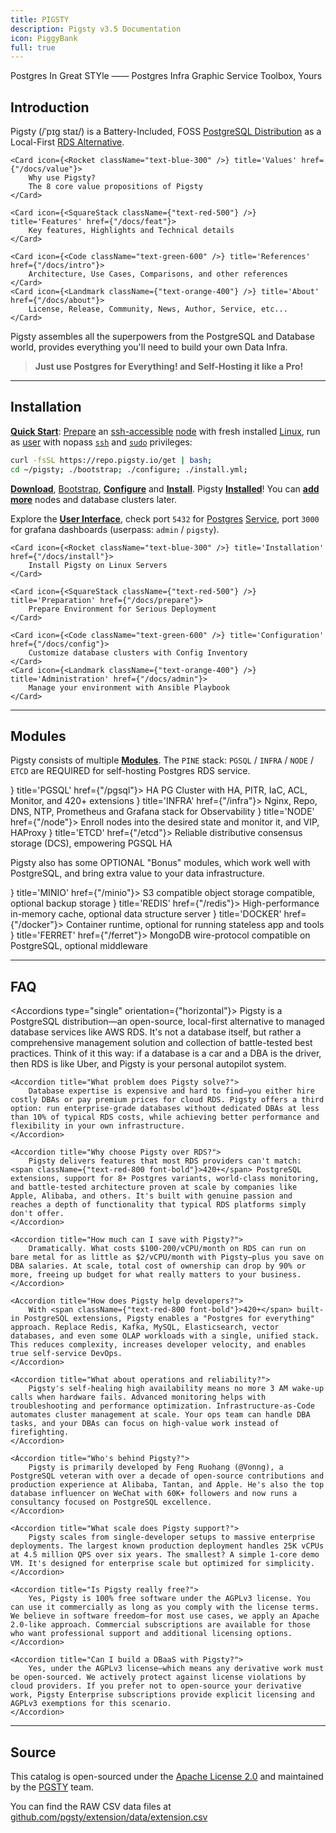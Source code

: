 ```yaml
---
title: PIGSTY
description: Pigsty v3.5 Documentation
icon: PiggyBank
full: true
---
```


<span className="text-sky-700 font-black">P</span>ostgres <span className="text-blue-400 font-black">I</span>n <span className="text-orange-500 font-black">G</span>reat <span className="text-gray-500 font-black">S</span><span className="text-red-700 font-black">T</span><span className="text-green-600 font-black">Y</span>le ——
<span className="text-sky-700 font-black">P</span>ostgres
<span className="text-blue-400 font-black">I</span>nfra
<span className="text-orange-500 font-black">G</span>raphic
<span className="text-gray-500 font-black">S</span>ervice
<span className="text-red-700 font-black">T</span>oolbox, 
<span className="text-green-600 font-black">Y</span>ours



## Introduction

<span className="text-black font-black">Pigsty</span> <span className="text-fd-muted-foreground text-sm">(/ˈpɪɡ staɪ/)</span>
is a Battery-Included, FOSS <a href="/docs/intro/distro"><span className="text-sky-700 font-black">PostgreSQL Distribution</span></a>
as a Local-First <a href="/docs/intro/rds"><span className="text-amber-600 font-black">RDS Alternative</span></a>.

<Cards>

    <Card icon={<Rocket className="text-blue-300" />} title='Values' href={"/docs/value"}>
        Why use Pigsty?
        The 8 core value propositions of Pigsty
    </Card>

    <Card icon={<SquareStack className={"text-red-500"} />} title='Features' href={"/docs/feat"}>
        Key features, Highlights and Technical details
    </Card>

    <Card icon={<Code className="text-green-600" />} title='References' href={"/docs/intro"}>
        Architecture, Use Cases, Comparisons, and other references
    </Card>
    <Card icon={<Landmark className={"text-orange-400"} />} title='About' href={"/docs/about"}>
        License, Release, Community, News, Author, Service, etc...
    </Card>

</Cards>

Pigsty assembles all the superpowers from the PostgreSQL and Database world, provides everything you'll need to build your own Data Infra.

> **Just use Postgres for Everything! and Self-Hosting it like a Pro!**



--------

## Installation

[**Quick Start**](/docs/install/start): [Prepare](/docs/prepare) an [ssh-accessible](/docs/prepare/admin#check-accessibility) [node](/docs/prepare/hardware#node) with fresh installed [Linux](/docs/prepare/linux),
run as [user](/docs/prepare/admin#user) with nopass [`ssh`](/docs/prepare/admin#ssh) and [`sudo`](/docs/prepare/admin#sudo-privileges) privileges:

```bash title="install"
curl -fsSL https://repo.pigsty.io/get | bash;
cd ~/pigsty; ./bootstrap; ./configure; ./install.yml;
```

[**Download**](/docs/prepare/software#pigsty), [Bootstrap](/docs/install/offline#bootstrap), [**Configure**](/docs/config/configure) and [**Install**](/docs/install). Pigsty [**Installed**](/docs/install)! You can [**add more**](/docs/install/multinode) nodes and database clusters later.

Explore the [**User Interface**](/docs/install/interface), check port `5432` for [Postgres](/pgsql) [Service](/pgsql/service), port `3000` for grafana dashboards (userpass: `admin` / `pigsty`).

<Cards>

    <Card icon={<Rocket className="text-blue-300" />} title='Installation' href={"/docs/install"}>
        Install Pigsty on Linux Servers
    </Card>

    <Card icon={<SquareStack className={"text-red-500"} />} title='Preparation' href={"/docs/prepare"}>
        Prepare Environment for Serious Deployment
    </Card>

    <Card icon={<Code className="text-green-600" />} title='Configuration' href={"/docs/config"}>
        Customize database clusters with Config Inventory
    </Card>
    <Card icon={<Landmark className={"text-orange-400"} />} title='Administration' href={"/docs/admin"}>
        Manage your environment with Ansible Playbook
    </Card>

</Cards>

--------

## Modules

Pigsty consists of multiple [**Modules**](/docs/intro/module). The `PINE` stack: `PGSQL` / `INFRA` / `NODE` / `ETCD` are <span className="text-sky-700 font-black">REQUIRED</span> for self-hosting Postgres RDS service.

<Cards>
    <Card icon={<Database className="text-sky-600" />} title='PGSQL' href={"/pgsql"}>
        HA PG Cluster with HA, PITR, IaC, ACL, Monitor, and 420+ extensions
    </Card>
    <Card icon={<Landmark className="text-green-700" />} title='INFRA' href={"/infra"}>
        Nginx, Repo, DNS, NTP, Prometheus and Grafana stack for Observability
    </Card>
    <Card icon={<CpuIcon className={"text-amber-500"} />} title='NODE' href={"/node"}>
        Enroll nodes into the desired state and monitor it, and VIP, HAProxy
    </Card>
    <Card icon={<Settings className={"text-sky-400"} />} title='ETCD' href={"/etcd"}>
        Reliable distributive consensus storage (DCS), empowering PGSQL HA
    </Card>
</Cards>

Pigsty also has some <span className="text-emerald-500 font-black">OPTIONAL</span> "Bonus" modules, which work well with PostgreSQL, and bring extra value to your data infrastructure.

<Cards>
    <Card icon={<Box className="text-red-800" />} title='MINIO' href={"/minio"}>
        S3 compatible object storage compatible, optional backup storage
    </Card>
    <Card icon={<Layers className="text-red-400" />} title='REDIS' href={"/redis"}>
        High-performance in-memory cache, optional data structure server
    </Card>
    <Card icon={<Container className="text-blue-500" />} title='DOCKER' href={"/docker"}>
        Container runtime, optional for running stateless app and tools
    </Card>
    <Card icon={<Leaf className="text-gray-500" />} title='FERRET' href={"/ferret"}>
        MongoDB wire-protocol compatible on PostgreSQL, optional middleware
    </Card>
</Cards>

--------

## FAQ


<Accordions type="single" orientation={"horizontal"}>
    <Accordion title="What is Pigsty?">
        Pigsty is a PostgreSQL distribution—an open-source, local-first alternative to managed database services like AWS RDS. It's not a database itself, but rather a comprehensive management solution and collection of battle-tested best practices. Think of it this way: if a database is a car and a DBA is the driver, then RDS is like Uber, and Pigsty is your personal autopilot system.
    </Accordion>
    
    <Accordion title="What problem does Pigsty solve?">
        Database expertise is expensive and hard to find—you either hire costly DBAs or pay premium prices for cloud RDS. Pigsty offers a third option: run enterprise-grade databases without dedicated DBAs at less than 10% of typical RDS costs, while achieving better performance and flexibility in your own infrastructure.
    </Accordion>
    
    <Accordion title="Why choose Pigsty over RDS?">
        Pigsty delivers features that most RDS providers can't match: <span className={"text-red-800 font-bold"}>420+</span> PostgreSQL extensions, support for 8+ Postgres variants, world-class monitoring, and battle-tested architecture proven at scale by companies like Apple, Alibaba, and others. It's built with genuine passion and reaches a depth of functionality that typical RDS platforms simply don't offer.
    </Accordion>
    
    <Accordion title="How much can I save with Pigsty?">
        Dramatically. What costs $100-200/vCPU/month on RDS can run on bare metal for as little as $2/vCPU/month with Pigsty—plus you save on DBA salaries. At scale, total cost of ownership can drop by 90% or more, freeing up budget for what really matters to your business.
    </Accordion>
    
    <Accordion title="How does Pigsty help developers?">
        With <span className={"text-red-800 font-bold"}>420+</span> built-in PostgreSQL extensions, Pigsty enables a "Postgres for everything" approach. Replace Redis, Kafka, MySQL, Elasticsearch, vector databases, and even some OLAP workloads with a single, unified stack. This reduces complexity, increases developer velocity, and enables true self-service DevOps.
    </Accordion>
    
    <Accordion title="What about operations and reliability?">
        Pigsty's self-healing high availability means no more 3 AM wake-up calls when hardware fails. Advanced monitoring helps with troubleshooting and performance optimization. Infrastructure-as-Code automates cluster management at scale. Your ops team can handle DBA tasks, and your DBAs can focus on high-value work instead of firefighting.
    </Accordion>
    
    <Accordion title="Who's behind Pigsty?">
        Pigsty is primarily developed by Feng Ruohang (@Vonng), a PostgreSQL veteran with over a decade of open-source contributions and production experience at Alibaba, Tantan, and Apple. He's also the top database influencer on WeChat with 60K+ followers and now runs a consultancy focused on PostgreSQL excellence.
    </Accordion>
    
    <Accordion title="What scale does Pigsty support?">
        Pigsty scales from single-developer setups to massive enterprise deployments. The largest known production deployment handles 25K vCPUs at 4.5 million QPS over six years. The smallest? A simple 1-core demo VM. It's designed for enterprise scale but optimized for simplicity.
    </Accordion>
    
    <Accordion title="Is Pigsty really free?">
        Yes, Pigsty is 100% free software under the AGPLv3 license. You can use it commercially as long as you comply with the license terms. We believe in software freedom—for most use cases, we apply an Apache 2.0-like approach. Commercial subscriptions are available for those who want professional support and additional licensing options.
    </Accordion>
    
    <Accordion title="Can I build a DBaaS with Pigsty?">
        Yes, under the AGPLv3 license—which means any derivative work must be open-sourced. We actively protect against license violations by cloud providers. If you prefer not to open-source your derivative work, Pigsty Enterprise subscriptions provide explicit licensing and AGPLv3 exemptions for this scenario.
    </Accordion>
</Accordions>


------

## Source

This catalog is open-sourced under the [Apache License 2.0](https://github.com/pgsty/extension/blob/main/LICENSE) and maintained by the [PGSTY](https://github.com/pgsty) team.

You can find the RAW CSV data files at [github.com/pgsty/extension/data/extension.csv](https://github.com/pgsty/extension/blob/main/data/extension.csv)

